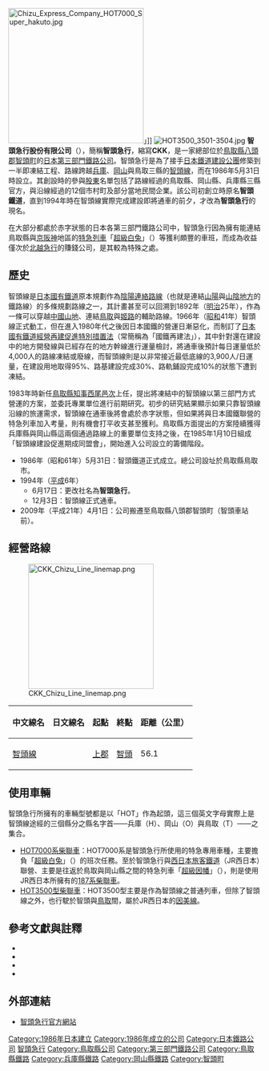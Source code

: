 [[File:Chizu_Express_Company_HOT7000_Super_hakuto.jpg|270px]]」]]
[[File:HOT3500_3501-3504.jpg|thumb]]
'''智頭急行股份有限公司'''（{{jpn|j=智頭急行|hg=ちずきゅうこう|rm=Chizu Kyūkō|f=y}}），簡稱'''智頭急行'''，縮寫'''CKK'''，是一家總部位於[[鳥取縣|鳥取縣]][[八頭郡|八頭郡]][[智頭町|智頭町]]的[[日本第三部門鐵道|日本第三部門鐵路公司]]。智頭急行是為了接手[[日本鐵道建設公團|日本鐵道建設公團]]修築到一半即凍結工程、路線跨越[[兵庫縣|兵庫]]、[[岡山縣|岡山]]與鳥取三縣的[[智頭線|智頭線]]，而在1986年5月31日時設立。其創設時的參與[[股東|股東]]名單包括了路線經過的鳥取縣、岡山縣、兵庫縣三縣官方，與沿線經過的12個市村町及部分當地民間企業。該公司初創立時原名'''智頭鐵道'''，直到1994年時在智頭線實際完成建設即將通車的前夕，才改為'''智頭急行'''的現名。

在大部分都處於赤字狀態的日本各第三部門鐵路公司中，智頭急行因為擁有能連結鳥取縣與[[京阪神|京阪神]]地區的[[特急列車|特急列車]]「[[超級白兔號列車|超級白兔]]」（{{lang|ja|スーパーはくと}}）等獲利頗豐的車班，而成為收益僅次於[[北越急行|北越急行]]的賺錢公司，是其較為特殊之處。

==歷史==
智頭線是[[日本國有鐵道|日本國有鐵道]]原本規劃作為[[陰陽連絡路線|陰陽連絡路線]]（也就是連結[[山陽地方|山陽]]與[[山陰地方|山陰地方]]的鐵路線）的多條規劃路線之一，其計畫甚至可以回溯到1892年（[[明治|明治]]25年），作為一條可以穿越[[中國山地|中國山地]]、連結[[鳥取市|鳥取]]與[[姬路市|姬路]]的輔助路線。1966年（[[昭和|昭和]]41年）智頭線正式動工，但在進入1980年代之後因日本國鐵的營運日漸惡化，而制訂了[[日本國有鐵道經營再建促進特別措置法|日本國有鐵道經營再建促進特別措置法]]（常簡稱為「國鐵再建法」），其中針對還在建設中的地方開發線與已經存在的地方幹線進行運量檢討，將通車後預計每日運量低於4,000人的路線凍結或廢線，而智頭線則是以非常接近最低底線的3,900人/日運量，在建設用地取得95%、路基建設完成30%、路軌鋪設完成10%的狀態下遭到凍結。

1983年時新任[[鳥取縣知事|鳥取縣知事]][[西尾邑次|西尾邑次]]上任，提出將凍結中的智頭線以第三部門方式營運的方案，並委託專業單位進行前期研究。初步的研究結果顯示如果只靠智頭線沿線的旅運需求，智頭線在通車後將會處於赤字狀態，但如果將與日本國鐵聯營的特急列車加入考量，則有機會打平收支甚至獲利。鳥取縣方面提出的方案陸續獲得兵庫縣與岡山縣這兩個通過路線上的重要單位支持之後，在1985年1月10日組成「智頭線建設促進期成同盟會」，開始進入公司設立的籌備階段。

* 1986年（昭和61年）5月31日：智頭鐵道正式成立。總公司設址於鳥取縣鳥取市。
* 1994年（[[平成|平成]]6年）
** 6月17日：更改社名為'''智頭急行'''。
** 12月3日：智頭線正式通車。
* 2009年（平成21年）4月1日：公司搬遷至鳥取縣八頭郡智頭町（智頭車站前）。

==經營路線==
[[File:CKK_Chizu_Line_linemap.png|250px]]
{| class=wikitable
|-
!中文線名
!日文線名
!起點
!終點
!距離（公里）
|-
|[[智頭線|智頭線]]
|{{lang|ja|智頭線}}
|[[上郡站|上郡]]
|[[智頭站|智頭]]
|56.1
|}

==使用車輛==
智頭急行所擁有的車輛型號都是以「HOT」作為起頭，這三個英文字母實際上是智頭線途經的三個縣分之縣名字首——兵庫（H）、岡山（O）與鳥取（T）——之集合。

* [[智頭急行HOT7000系柴聯車|HOT7000系柴聯車]]：HOT7000系是智頭急行所使用的特急專用車種，主要擔負「[[超級白兔|超級白兔]]」（{{lang|ja|スーパーはくと}}）的班次任務。至於智頭急行與[[西日本旅客鐵道|西日本旅客鐵道]]（JR西日本）聯營、主要是往返於鳥取與岡山縣之間的特急列車「[[超級因幡號列車|超級因幡]]」（{{lang|ja|スーパーいなば}}），則是使用JR西日本所擁有的[[JR西日本Kiha187系柴聯車|187系柴聯車]]。
* [[智頭急行HOT3500型柴聯車|HOT3500型柴聯車]]：HOT3500型主要是作為智頭線之普通列車，但除了智頭線之外，也行駛於智頭與[[鳥取車站|鳥取]]間，屬於JR西日本的[[因美線|因美線]]。

==參考文獻與註釋==
* {{cite book|author=日本鐵道建設公團高速化研究會 |title=<span lang="ja">三セク新線高速化の軌跡</span> |year=1998年 |publisher=[[交通新聞社|交通新聞社]] |location=日本東京 |isbn=4-87513-077-5}}
* {{cite web |url=http://site5.tori-info.co.jp/p/chizukyu/company/kaisya_enkaku/ |language=ja |title=公司沿革 |publisher=智頭急行官方網站 |date= |accessdate=2011年12月17日 |archive-url=https://web.archive.org/web/20110215133621/http://site5.tori-info.co.jp/p/chizukyu/company/kaisya_enkaku/ |archive-date=2011-02-15 |dead-url=yes }}
* {{cite web |url=http://site5.tori-info.co.jp/p/chizukyu/company/kaisya_gaiyo/ |language=ja |title=公司概要 |publisher=智頭急行官方網站 |date= |accessdate=2011年12月17日 |archive-url=https://web.archive.org/web/20111215071029/http://site5.tori-info.co.jp/p/chizukyu/company/kaisya_gaiyo/ |archive-date=2011-12-15 |dead-url=yes }}
* {{cite web |url=http://site5.tori-info.co.jp/p/chizukyu/company/eigyo_gaiyou/ |language=ja |title=營業概要 |publisher=智頭急行官方網站 |date= |accessdate=2011年12月17日 |archive-url=https://web.archive.org/web/20110215133616/http://site5.tori-info.co.jp/p/chizukyu/company/eigyo_gaiyou/ |archive-date=2011-02-15 |dead-url=yes }}

==外部連結==
{{Commonscat|Chizu Express Company}}
* [http://www.chizukyu.co.jp/index.shtml 智頭急行官方網站] {{Wayback|url=http://www.chizukyu.co.jp/index.shtml |date=20120102000123 }}{{ja}}
{{DEFAULTSORT:Chizu-Kyuukou}}
{{Portal bar|日本|鳥取|岡山|兵庫|鐵路|日本鐵路|公司}}
[[Category:1986年日本建立|Category:1986年日本建立]]
[[Category:1986年成立的公司|Category:1986年成立的公司]]
[[Category:日本鐵路公司|Category:日本鐵路公司]]
[[Category:智頭急行|]]
[[Category:鳥取縣公司|Category:鳥取縣公司]]
[[Category:第三部門鐵路公司|Category:第三部門鐵路公司]]
[[Category:鳥取縣鐵路|Category:鳥取縣鐵路]]
[[Category:兵庫縣鐵路|Category:兵庫縣鐵路]]
[[Category:岡山縣鐵路|Category:岡山縣鐵路]]
[[Category:智頭町|Category:智頭町]]